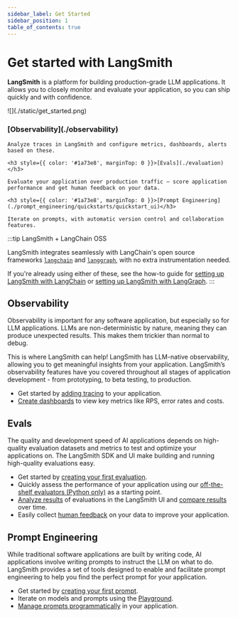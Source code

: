 ```yaml
---
sidebar_label: Get Started
sidebar_position: 1
table_of_contents: true
---
```


# Get started with LangSmith

**LangSmith** is a platform for building production-grade LLM applications.
It allows you to closely monitor and evaluate your application, so you can ship quickly and with confidence.

<div style={{ display: 'flex', alignItems: 'center', gap: '20px', margin: '20px 0' }}>
  <div style={{ maxWidth: '40%' }}>
    ![](./static/get_started.png)
  </div>
  <div style={{ flex: 1 }}>
    <h3 style={{ color: '#1a73e8', marginTop: 0 }}>[Observability](./observability)</h3>

    Analyze traces in LangSmith and configure metrics, dashboards, alerts based on these.

    <h3 style={{ color: '#1a73e8', marginTop: 0 }}>[Evals](./evaluation)</h3>

    Evaluate your application over production traffic — score application performance and get human feedback on your data.

    <h3 style={{ color: '#1a73e8', marginTop: 0 }}>[Prompt Engineering](./prompt_engineering/quickstarts/quickstart_ui)</h3>

    Iterate on prompts, with automatic version control and collaboration features.

  </div>
</div>

:::tip LangSmith + LangChain OSS

LangSmith integrates seamlessly with LangChain's open source frameworks [`langchain`](https://python.langchain.com) and [`langgraph`](https://langchain-ai.github.io/langgraph/), with no extra instrumentation needed.

If you're already using either of these, see the how-to guide for [setting up LangSmith with LangChain](./observability/how_to_guides/trace_with_langchain) or [setting up LangSmith with LangGraph](https://docs.smith.langchain.com/observability/how_to_guides/tracing/trace_with_langgraph).
:::

## Observability

Observability is important for any software application, but especially so for LLM applications. LLMs are non-deterministic by nature, meaning they can produce unexpected results. This makes them trickier than normal to debug.

This is where LangSmith can help! LangSmith has LLM-native observability, allowing you to get meaningful insights from your application. LangSmith’s observability features have you covered throughout all stages of application development - from prototyping, to beta testing, to production.

- Get started by [adding tracing](./observability) to your application.
- [Create dashboards](./observability/how_to_guides/dashboards) to view key metrics like RPS, error rates and costs.

## Evals

The quality and development speed of AI applications depends on high-quality evaluation datasets and metrics to test and optimize your applications on. The LangSmith SDK and UI make building and running high-quality evaluations easy.

- Get started by [creating your first evaluation](./evaluation).
- Quickly assess the performance of your application using our [off-the-shelf evaluators (Python only)](https://docs.smith.langchain.com/evaluation/how_to_guides/use_langchain_off_the_shelf_evaluators) as a starting point.
- [Analyze results](./evaluation/how_to_guides#analyzing-experiment-results) of evaluations in the LangSmith UI and [compare results](https://docs.smith.langchain.com/evaluation/how_to_guides/compare_experiment_results) over time.
- Easily collect [human feedback](./evaluation/how_to_guides#annotation-queues-and-human-feedback) on your data to improve your application.

## Prompt Engineering

While traditional software applications are built by writing code, AI applications involve writing prompts to instruct the LLM on what to do. LangSmith provides a set of tools designed to enable and facilitate prompt engineering to help you find the perfect prompt for your application.

- Get started by [creating your first prompt](./prompt_engineering/tutorials/optimize_classifier).
- Iterate on models and prompts using the [Playground](./prompt_engineering/how_to_guides#playground).
- [Manage prompts programmatically](https://docs.smith.langchain.com/prompt_engineering/how_to_guides/prompts/manage_prompts_programatically) in your application.
